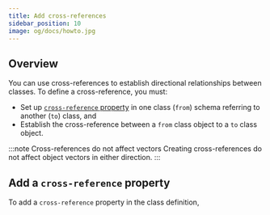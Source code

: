 ```yaml
---
title: Add cross-references
sidebar_position: 10
image: og/docs/howto.jpg
---
```



## Overview

You can use cross-references to establish directional relationships between classes. To define a cross-reference, you must:
- Set up [`cross-reference` property](../config-refs/datatypes.md#datatype-cross-reference) in one class (`from`) schema referring to another (`to`) class, and
- Establish the cross-reference between a `from` class object to a `to` class object.

:::note Cross-references do not affect vectors
Creating cross-references do not affect object vectors in either direction.
:::

## Add a `cross-reference` property

To add a `cross-reference` property in the class definition,

